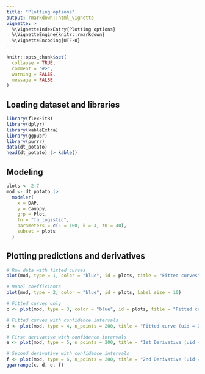 ```yaml
---
title: "Plotting options"
output: rmarkdown::html_vignette
vignette: >
  %\VignetteIndexEntry{Plotting options}
  %\VignetteEngine{knitr::rmarkdown}
  %\VignetteEncoding{UTF-8}
---
```


```r
knitr::opts_chunk$set(
  collapse = TRUE,
  comment = "#>",
  warning = FALSE,
  message = FALSE
)
```

## Loading dataset and libraries

```r
library(flexFitR)
library(dplyr)
library(kableExtra)
library(ggpubr)
library(purrr)
data(dt_potato)
head(dt_potato) |> kable()
```

## Modeling

```r
plots <- 2:7
mod <- dt_potato |>
  modeler(
    x = DAP,
    y = Canopy,
    grp = Plot,
    fn = "fn_logistic",
    parameters = c(L = 100, k = 4, t0 = 40),
    subset = plots
  )
```


## Plotting predictions and derivatives

```r
# Raw data with fitted curves
plot(mod, type = 1, color = "blue", id = plots, title = "Fitted curves")
```

```r
# Model coefficients
plot(mod, type = 2, color = "blue", id = plots, label_size = 10)
```

```r
# Fitted curves only
c <- plot(mod, type = 3, color = "blue", id = plots, title = "Fitted curves")
```

```r
# Fitted curves with confidence intervals
d <- plot(mod, type = 4, n_points = 200, title = "Fitted curve (uid = 2)")
```

```r
# First derivative with confidence intervals
e <- plot(mod, type = 5, n_points = 200, title = "1st Derivative (uid = 2)")
```

```r
# Second derivative with confidence intervals
f <- plot(mod, type = 6, n_points = 200, title = "2nd Derivative (uid = 2)")
ggarrange(c, d, e, f)
```

